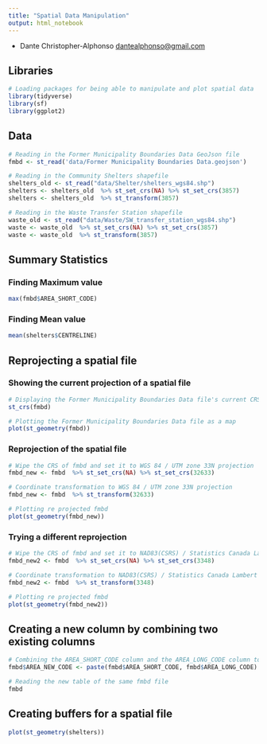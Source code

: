 ```yaml
---
title: "Spatial Data Manipulation"
output: html_notebook
---
```


-   Dante Christopher-Alphonso [dantealphonso\@gmail.com](mailto:dantealphonso@gmail.com){.email}

## Libraries

```r
# Loading packages for being able to manipulate and plot spatial data
library(tidyverse)
library(sf)
library(ggplot2)
```

## Data

```r
# Reading in the Former Municipality Boundaries Data GeoJson file
fmbd <- st_read('data/Former Municipality Boundaries Data.geojson')

# Reading in the Community Shelters shapefile
shelters_old <- st_read("data/Shelter/shelters_wgs84.shp")
shelters <- shelters_old  %>% st_set_crs(NA) %>% st_set_crs(3857)
shelters <- shelters_old  %>% st_transform(3857)

# Reading in the Waste Transfer Station shapefile
waste_old <- st_read("data/Waste/SW_transfer_station_wgs84.shp")
waste <- waste_old  %>% st_set_crs(NA) %>% st_set_crs(3857)
waste <- waste_old  %>% st_transform(3857)
```

## Summary Statistics

### Finding Maximum value

```r
max(fmbd$AREA_SHORT_CODE)
```

### Finding Mean value

```r
mean(shelters$CENTRELINE)
```

## Reprojecting a spatial file

### Showing the current projection of a spatial file

```r
# Displaying the Former Municipality Boundaries Data file's current CRS
st_crs(fmbd)

# Plotting the Former Municipality Boundaries Data file as a map
plot(st_geometry(fmbd))
```

### Reprojection of the spatial file

```r
# Wipe the CRS of fmbd and set it to WGS 84 / UTM zone 33N projection
fmbd_new <- fmbd  %>% st_set_crs(NA) %>% st_set_crs(32633)

# Coordinate transformation to WGS 84 / UTM zone 33N projection
fmbd_new <- fmbd  %>% st_transform(32633)

# Plotting re projected fmbd
plot(st_geometry(fmbd_new))
```
### Trying a different reprojection
```r
# Wipe the CRS of fmbd and set it to NAD83(CSRS) / Statistics Canada Lambert
fmbd_new2 <- fmbd  %>% st_set_crs(NA) %>% st_set_crs(3348)

# Coordinate transformation to NAD83(CSRS) / Statistics Canada Lambert
fmbd_new2 <- fmbd  %>% st_transform(3348)

# Plotting re projected fmbd
plot(st_geometry(fmbd_new2))
```
## Creating a new column by combining two existing columns
```r
# Combining the AREA_SHORT_CODE column and the AREA_LONG_CODE column together to create the AREA_NEW_CODE column
fmbd$AREA_NEW_CODE <- paste(fmbd$AREA_SHORT_CODE, fmbd$AREA_LONG_CODE)

# Reading the new table of the same fmbd file
fmbd
```
## Creating buffers for a spatial file
```r
plot(st_geometry(shelters))
```

